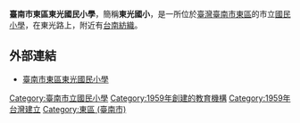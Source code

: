 {{About|位於臺南市東區的東光國小|其他名稱相似的學校|東光國小}}
{{Infobox School
|name           = 臺南市東區東光國民小學 
|other_name     = 
|image          = 
|country        = {{TWN}}
|type           = 公立，市立國民小學
|affiliation    = 臺南市政府教育局
|established    = 1959年
|district       = 
|president      = 
|principal      = 林義順
|dean           = 
|director       = 
|staff          = 165人
|faculty        = 
|grades         = 一年級至六年級
|gender         = 
|students       = 2,470人
|classes        = 
|class          = 
|area           = 
|motto          = 
|mascot         = 
|colors         = 
|magazine       = 
|sc             = 
|cs             = 
|house          = 
|athletics      = 
|conference     = 
|location       = [[臺南市|臺南市]][[東區_(臺南市)|東區]]東光里2鄰東光路1段39號
|free_label     = 
|free_text      = 
|tel            = +886 6 237 6534
|fax            = +886 6 234 5729 
|information    =
|website        = https://www.tkes.tn.edu.tw/
}}
'''臺南市東區東光國民小學'''，簡稱'''東光國小'''，是一所位於[[臺灣|臺灣]][[臺南市|臺南市]][[東區_(臺南市)|東區]]的市立[[國民小學|國民小學]]，在東光路上，附近有[[台南紡織|台南紡織]]。

== 外部連結 ==
* [https://www.tkes.tn.edu.tw/ 臺南市東區東光國民小學] {{Wayback|url=https://www.tkes.tn.edu.tw/ |date=20191130173737 }}

{{TW-edu-stub}}
{{臺南市國民中小學}}

[[Category:臺南市立國民小學|Category:臺南市立國民小學]]
[[Category:1959年創建的教育機構|Category:1959年創建的教育機構]]
[[Category:1959年台灣建立|Category:1959年台灣建立]]
[[Category:東區_(臺南市)|Category:東區 (臺南市)]]